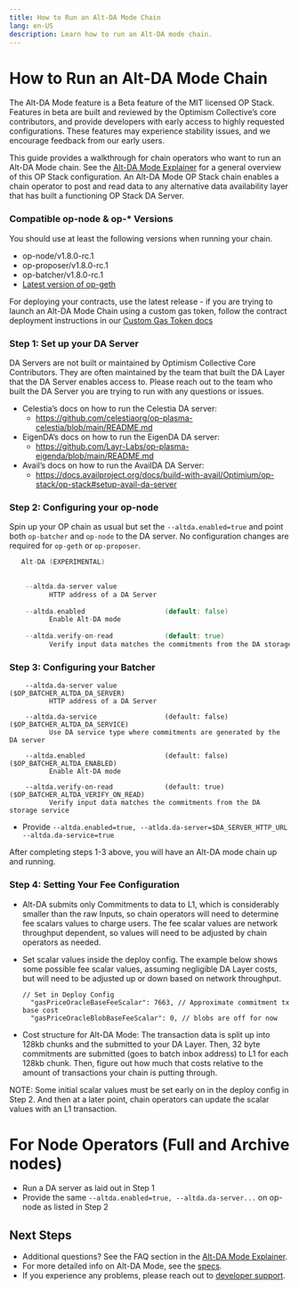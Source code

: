 ```yaml
---
title: How to Run an Alt-DA Mode Chain
lang: en-US
description: Learn how to run an Alt-DA mode chain.
---
```



# How to Run an Alt-DA Mode Chain

<Callout type="warning">
The Alt-DA Mode feature is a Beta feature of the MIT licensed OP Stack. Features in beta are built and reviewed by the Optimism Collective’s core contributors, and provide developers with early access to highly requested configurations. These features may experience stability issues, and we encourage feedback from our early users.
</Callout>

This guide provides a walkthrough for chain operators who want to run an Alt-DA Mode chain. See the [Alt-DA Mode Explainer](/stack/protocol/features/alt-de-mode) for a general overview of this OP Stack configuration.
An Alt-DA Mode OP Stack chain enables a chain operator to post and read data to any alternative data availability layer that has built a functioning OP Stack DA Server.

<Steps>

### Compatible op-node & op-* Versions

You should use at least the following versions when running your chain.

- op-node/v1.8.0-rc.1
- op-proposer/v1.8.0-rc.1
- op-batcher/v1.8.0-rc.1
- [Latest version of op-geth](https://github.com/ethereum-optimism/op-geth/releases/latest)

For deploying your contracts, use the latest release - if you are trying to launch an Alt-DA Mode Chain using a custom gas token, follow the contract deployment instructions in our [Custom Gas Token docs](/builders/chain-operators/management/custom-gas-token.mdx)

### Step 1: Set up your DA Server

<Callout type="warning">
DA Servers are not built or maintained by Optimism Collective Core Contributors. They are often maintained by the team that built the DA Layer that the DA Server enables access to. Please reach out to the team who built the DA Server you are trying to run with any questions or issues.
</Callout>

- Celestia’s docs on how to run the Celestia DA server:
    - https://github.com/celestiaorg/op-plasma-celestia/blob/main/README.md
- EigenDA’s docs on how to run the EigenDA DA server:
    - https://github.com/Layr-Labs/op-plasma-eigenda/blob/main/README.md
- Avail’s docs on how to run the AvailDA DA Server:
    - https://docs.availproject.org/docs/build-with-avail/Optimium/op-stack/op-stack#setup-avail-da-server

### Step 2: Configuring your op-node

Spin up your OP chain as usual but set the `--altda.enabled=true` and point both `op-batcher` and `op-node` to the DA server. No configuration changes are required for `op-geth` or `op-proposer`.

```go
   Alt-DA (EXPERIMENTAL)

   
    --altda.da-server value                                               ($OP_NODE_ALTDA_DA_SERVER)
          HTTP address of a DA Server
   
    --altda.enabled                    (default: false)                   ($OP_NODE_ALTDA_ENABLED)
          Enable Alt-DA mode
   
    --altda.verify-on-read             (default: true)                    ($OP_NODE_ALTDA_VERIFY_ON_READ)
          Verify input data matches the commitments from the DA storage service

```

### Step 3: Configuring your Batcher

```
    --altda.da-server value                                               ($OP_BATCHER_ALTDA_DA_SERVER)
          HTTP address of a DA Server
   
    --altda.da-service                 (default: false)                   ($OP_BATCHER_ALTDA_DA_SERVICE)
          Use DA service type where commitments are generated by the DA server
   
    --altda.enabled                    (default: false)                   ($OP_BATCHER_ALTDA_ENABLED)
          Enable Alt-DA mode
   
    --altda.verify-on-read             (default: true)                    ($OP_BATCHER_ALTDA_VERIFY_ON_READ)
          Verify input data matches the commitments from the DA storage service
```

- Provide `--altda.enabled=true, --atlda.da-server=$DA_SERVER_HTTP_URL --altda.da-service=true`

After completing steps 1-3 above, you will have an Alt-DA mode chain up and running.

### Step 4: Setting Your Fee Configuration

- Alt-DA submits only Commitments to data to L1, which is considerably smaller than the raw Inputs, so chain operators will need to determine fee scalars values to charge users. The fee scalar values are network throughput dependent, so values will need to be adjusted by chain operators as needed.
- Set scalar values inside the deploy config. The example below shows some possible fee scalar values, assuming negligible DA Layer costs, but will need to be adjusted up or down based on network throughput.
    
    ```
    // Set in Deploy Config
      "gasPriceOracleBaseFeeScalar": 7663, // Approximate commitment tx base cost
      "gasPriceOracleBlobBaseFeeScalar": 0, // blobs are off for now
    ```
    
- Cost structure for Alt-DA Mode: The transaction data is split up into 128kb chunks and the submitted to your DA Layer. Then, 32 byte commitments are submitted (goes to batch inbox address) to L1 for each 128kb chunk. Then, figure out how much that costs relative to the amount of transactions your chain is putting through.

<aside>
NOTE: Some initial scalar values must be set early on in the deploy config in Step 2. And then at a later point, chain operators can update the scalar values with an L1 transaction.
</aside>
</Steps>

# For Node Operators (Full and Archive nodes)
- Run a DA server as laid out in Step 1
- Provide the same  `--altda.enabled=true, --altda.da-server...` on op-node as listed in Step 2

## Next Steps

*   Additional questions? See the FAQ section in the [Alt-DA Mode Explainer](/stack/protocol/features/alt-da-mode#faqs).
*   For more detailed info on Alt-DA Mode, see the [specs](https://specs.optimism.io/experimental/alt-da.html).
*   If you experience any problems, please reach out to [developer support](https://github.com/ethereum-optimism/developers/discussions).
